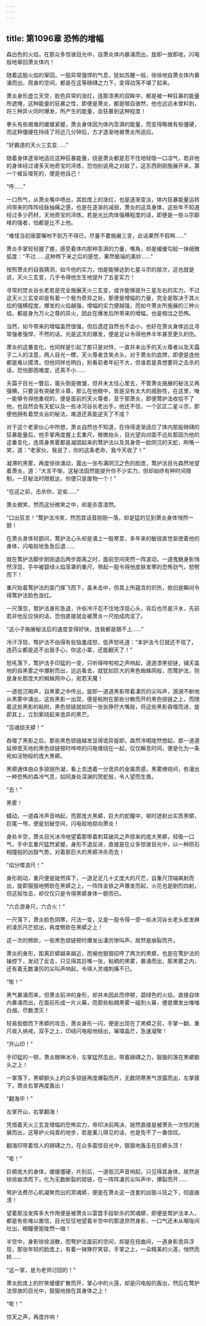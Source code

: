 ```yaml
---
---
---
```

title: 第1096章 恐怖的增幅
---



森白色的火焰，在那众多惊骇目光中，自萧炎体内暴涌而出，旋即一放即收，闪电般地窜回萧炎体内！

随着这股火焰的窜回，一股异常强悍的气息，犹如苏醒一般，徐徐地自萧炎体内暴涌而出，周身的空间，都是在这等磅礴之力下，变得动荡不堪了起来。

萧炎身形虚立天空，脸色异常的涨红，连那漆黑的双眸中，都是被一种狂暴的能量所遮掩，这种能量的狂暴之性，即便是萧炎，都是暗自骇然，他也远远未曾料到，将三种异火同时爆发，所产生的能量，会狂暴到这种程度！

拳头有些艰难的缓缓紧握，萧炎身体因为体内澎湃的能量，而变得略微有些僵硬，而这种僵硬在持续了将近几分钟后，方才逐渐地被萧炎所适应。

“好霸道的天火三玄变……”

随着身体逐渐地适应这种狂暴能量，绕是萧炎都是忍不住地轻吸一口凉气，若非他的身体经过诸多天地奇宝的淬炼，恐怕别说用之对敌了，这东西刚刚施展开来，第一个被反噬死的，便是他自己！

“呼……”

一口热气，从萧炎嘴中喷出，其脸庞上的涨红，也是逐渐变淡，体内狂暴能量运转间带来的阵阵经脉抽痛之感，也是在逐渐的减弱，萧炎的这具身体，这些年不知道经过多少药材，天地奇宝的淬炼，若是光比肉体强横程度的话，即便是一些斗宗巅峰的强者，怕都是比不上他。

“难怪当初唐震嘱咐不到万不得已，尽量不要施展三变，此话果然不假啊……”

萧炎手掌轻轻握了握，感受着体内那种澎湃的力量，嘴角，却是缓缓勾起一抹细微弧度：“不过……这种熬下来之后的感觉，果然极端的美妙……”

按照萧炎的自我猜测，如今他的实力，怕是能够达到七星斗宗的层次，这也就是说，天火三玄变，几乎令得他生生地提升了五星实力！

寻常的焚炎谷长老若是完全施展天火三玄变，或许能够提升三星左右的实力，不过这天火三玄变却是有着一个极为奇异之处，那便是增幅的力量，完全是取决于其火焰的强横程度，爆发的火焰越强，增幅的实力便越强，而如今萧炎所施展的三种火焰，都是身为万火之尊的异火，因此在爆发后所带来的增幅，也是相当之恐怖。

当然，如今带来的增幅虽然很强，但后遗症自然也不会小，也好在萧炎身体远比寻常强者强悍，不然的话，光是这次的爆发，便是足以令得他养半年甚至更久的伤。

萧炎的这番变化，也同样是引起了那只是对恃，一直并未出手的天火尊者以及天霜子二人的注意，两人目光一瞟，天火尊者含笑点头，对于萧炎的底牌，即便是连他都是难以摸清，但他同样也明白，别看前者年纪不大，但谁若是真想要将之击杀的话，恐怕那困难度，还真不小……

夭霜子目光一瞥后，眉头倒是微皱，但并未太往心里去，不管萧炎施展的秘法又再强横，只要没有突破至斗尊，那么在他眼中，皆是没有太大的威胁性，在这里，唯一能够令得他重视的，便是面前的天火尊者，至于那萧炎，即便鹜护法收拾不了他，也自然会有天蛇以及一些冰河谷长老出手，他还不信，一个区区二星斗宗，即便他拥有着焚炎谷的秘法，难道还真能逆天了不成？

对于这个老家伙心中所想，萧炎自然也不知道，在待得逐渐适应了体内那股磅礴的狂暴能量后，他手掌再度握上玄重尺，微微抬头，目光望向对面不远处那因为他的这番变化，连周身黑雾都是凝固起来的鹜护法以及其身旁一脸阴沉的天蛇，咧嘴一笑，道：“老家伙，我说了，你的这条老命，我今天收了！”

凝滞的黑雾，再度徐徐涌动，露出一张布满阴沉之色的脸庞，鹜护法目光森然地望着萧炎，道：“大言不惭，这秘法固然能提升你不少实力，但却始终有种时间限制，一旦秘法时限抵达，你便只是废物一个！”

“在这之前，击杀你，足矣……”

萧炎微笑，然而这份微笑之中，却是杀意凛然。

“口出狂言！”鹜护法冷笑，然而其话音刚刚一落，却是猛的见到萧炎身体悄然一颤！

在萧炎身体轻颤间，鹜护法心头却是涌上一股寒意，多年来的敏锐直觉驱使着他的身体，闪电般地急急后退……

就在鹜护法脚步刚刚退后两步距离之时，面前空间突然一阵波动，一道鬼魅身影悄然浮现，手中被碧绿火焰笼罩的重尺，带起一股令得他皮肤发寒的恐怖劲气，怒劈而下！

重尺贴着鹜护法的面门搽飞而下，虽未击中，但其上所蕴含的炽热，依旧是瞬间令得鹜护法脸色涨红。

一尺落空，鹫护法身形急退，许些冷汗忍不住地浮现心头，背后也尽是汗水，先前若非他反应快的话，恐怕直接就会被萧炎一尺拍成肉泥了。

“这小子施展秘法后的速度变得好快，连我都是跟不上……”

冷汗浮现，骜护法不由得有些恼羞成怒，低声怒吼道：“本护法今日就还不信了，连药尘都是逃不出我手心，你这小辈，还能翻天了！”

怒吼落下，鹜护法手印猛的一变，只听得哗啦啦之声响起，道道漆黑锁链，铺天盖地的自黑雾之中爆射而出，远远看去，就犹如巨大的黑色蜘蛛网般，而鹜护法，则是身处那庞大的蜘蛛网中心，宛若天魔！

一道低沉喝声，自黑雾之中传出，旋即一道道黑影带着凄厉的尖叫声，源源不断地从黑雾中涌出，这些黑影一出现，便是粘附在那些分散而开的黑色锁链之上，而随着这些黑影的粘附，黑色锁链就如同一张张狰狞大嘴般，将这些黑影吞噬而进，旋即其上，立刻萦绕起来诡异的黑芒。

“百魂锁天蟒！”

吞噬了黑影之后，那些黑色锁链越发显得诡异旋即，森然冷喝陡然想起，那一道道延伸至天地的黑色锁链顿时哗哗的闪电缠绕在一起，仅仅瞬息时间，便是化为一条宛如活物般的庞大黑蟒。

黑蟒通体由众多锁链所凝，看上去透着一分诡异的金属质感，黑雾缭绕间，弥漫出一种恐怖的森冷气息，如同身处深渊的冥蛇般，令人望而生畏。

“去！”

黑雾！

蠕动，一道森冷声音响起，而那庞大黑蟒，巨大的蛇瞳中，顿时迸射出实质黑蟒，巨尾一甩，便是划破空间，闪电般地掠向萧炎！

身处半空，萧炎目光冰冷地望着那带着刺耳破风之声掠来的庞大黑蟒，轻吸一口气，手中玄重尺猛然紧握，身形不退反进，直接是在众多惊骇目光中，以一种陨石相撞般的凶狠气势，对着那巨大的黑蟒冲杀而去！

“焰分噬浪尺！”

身形刚动，重尺便是陡然挥下，一道足足几十丈庞大的尺芒，自重尺顶端飙射而出，旋即狠狠地劈砍在黑蟒之上，一阵阵金铁之声爆发而起，火花也是剧烈四射，但这般攻击，却仅仅只是令得黑蟒身体一颤而已。

“六合游身尺，六合火！”

一尺落下，萧炎脸色阴寒，尺法一变，又是一股令得一旁一些冰河谷长老头皮发麻的凌厉尺芒掠出，再度劈砍在黑蟒之上！

这一次的劈砍，一些黑色锁链顿时爆发出凄厉惨叫声，居然是崩裂而开。

萧炎的身形，距离巨蟒越来越近，而被他狠狠招呼了两次的黑蟒，也是在鹜护法的操控下，发动了反击，只见得其巨嘴一张，粘稠的黑雾，暴涌而出，那黑雾之内，还有着无数凄厉的尖叫声响起，令得人灵魂刺痛不已。

“嘭！”

黑气暴涌而来，但萧炎前冲的身形，却并未因此而停顿，碧绿色的火焰，直接自体内暴涌而出，在面前形成一片火幕，而那些粘稠黑雾一碰到火幕，便是爆发出嗤嗤白烟，尽数湮灭！

轻易抵御而下黑蟒的攻击，萧炎身形一闪，便是出现在了黑蟒之前，手掌一翻，重尺收入纳戒，双手之上，印结闪电般地结出，璀璨晶芒，急速凝聚！

“开山印！”

手印猛的一顿，萧炎眼神冰冷，左掌猛然击出，带着磅礴之力，狠狠的落在黑蟒额头之上！

一掌落下，黑蟒额头上的众多锁链再度爆裂而开，无数阴寒黑气泄露而出，左掌菝下，萧炎右掌再度轰出！

“翻海毕！”

左掌开山，右掌翻海！

凭借着天火三玄变增幅的恐怖实力，帝印决前两决，居然直接是被萧灸一次性的施展而出，这等炉火纯青的地步，若是薰儿得见的话，也是免不了一番惊叹。

翻海印带着惊人的磅礴之力，在众多震惊目光中，狠狠地轰击在巨蟒头顶！

“嘭！”

巨蟒庞大的身体，缓缓僵硬，片刻后，一道低沉声音响起，只见得其身体，居然是徐徐崩溃而下，化为无数断裂的锁链，在一阵阵凄厉尖叫声中，爆裂而开……

骜护法费尽心机凝聚而出的冥魂蟒，便是在萧炎这一连套的凶狠斗技之下，彻底崩溃！

望着那没发挥多大作用便是被萧炎以雷霆手段斩杀的冥魂蟒，即便是鹫护法本人，都是有些难以置信，目光怔怔地望着半空中的那道昂然身影，一口气还未从喉咙间吐出，眼瞳便是陡然一缩！

半空中，身影徐徐消散，而骜护法面前的空间，却是在扭曲间，一道身影诡异浮现，那张年轻的脸庞上，有着一抹狰狞笑容，手掌之上，一朵精美的火莲，悄然而转……

“这一掌，是为老师讨回的！”

萧炎脸庞上的狞笑缓缓扩散而开，掌心中的火莲，却是闪电般的轰出，然后在鹜护法惊骇的目光中，狠狠地按在其身体之上！

“嘭！”

惊天之声，再度炸响！